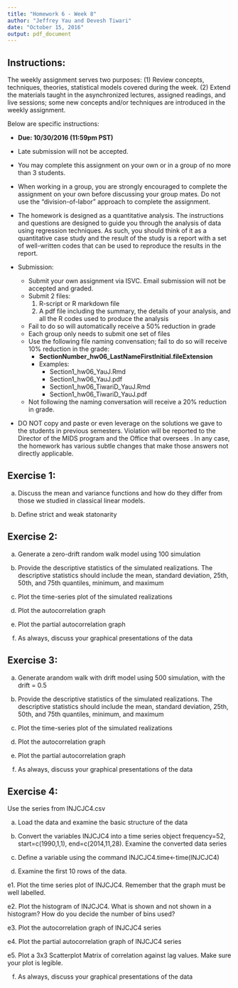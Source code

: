 ```yaml
---
title: "Homework 6 - Week 8"
author: "Jeffrey Yau and Devesh Tiwari"
date: "October 15, 2016"
output: pdf_document
---
```


## Instructions:
The weekly assignment serves two purposes: (1) Review concepts, techniques, theories, statistical models covered during the week. (2) Extend the materials taught in the asynchronized lectures, assigned readings, and live sessions; some new concepts and/or techniques are introduced in the weekly assignment.  

Below are specific instructions:

* $\textbf{Due: 10/30/2016 (11:59pm PST)}$

* Late submission will not be accepted.

* You may complete this assignment on your own or in a group of no more than $3$ students.

* When working in a group, you are strongly encouraged to complete the assignment on your own before discussing your group mates. Do not use the "division-of-labor" approach to complete the assignment.

* The homework is designed as a quantitative analysis. The instructions and questions are designed to guide you through the analysis of data using regression techniques. As such, you should think of it as a quantitative case study and the result of the study is a report with a set of well-written codes that can be used to reproduce the results in the report.

* Submission:
    * Submit your own assignment via ISVC. Email submission will not be accepted and graded.
    * Submit 2 files:
        1. R-script or R markdown file
        2. A pdf file including the summary, the details of your analysis, and all the R codes used to produce the analysis
    * Fail to do so will automatically receive a 50% reduction in grade
    * Each group only needs to submit one set of files
    * Use the following file naming convensation; fail to do so will receive 10% reduction in the grade:
        * $\textbf{SectionNumber\_hw06\_LastNameFirstInitial.fileExtension}$
        * Examples: 
            * Section1_hw06_YauJ.Rmd
            * Section1_hw06_YauJ.pdf
            * Section1_hw06_TiwariD_YauJ.Rmd
            * Section1_hw06_TiwariD_YauJ.pdf
    * Not following the naming conversation will receive a 20% reduction in grade.


* \color{red} DO NOT copy and paste or even leverage on the solutions we gave to the students in previous semesters. Violation will be reported to the Director of the MIDS program and the Office that oversees \href{https://teaching.berkeley.edu/academic-integrity}{UC Berkeley Academic Integrity}. In any case, the homework has various subtle changes that make those answers not directly applicable.



\newpage


## Exercise 1:

a. Discuss the mean and variance functions and how do they differ from those we studied in classical linear models.
    
b. Define strict and weak statonarity


## Exercise 2:

a. Generate a zero-drift random walk model using 100 simulation

b. Provide the descriptive statistics of the simulated realizations. The descriptive statistics should include the mean, standard deviation, 25th, 50th, and 75th quantiles, minimum, and maximum

c. Plot the time-series plot of the simulated realizations

d. Plot the autocorrelation graph

e. Plot the partial autocorrelation graph

f. As always, discuss your graphical presentations of the data


## Exercise 3:

a. Generate arandom walk with drift model using 500 simulation, with the drift = 0.5

b. Provide the descriptive statistics of the simulated realizations. The descriptive statistics should include the mean, standard deviation, 25th, 50th, and 75th quantiles, minimum, and maximum

c. Plot the time-series plot of the simulated realizations

d. Plot the autocorrelation graph

e. Plot the partial autocorrelation graph

f. As always, discuss your graphical presentations of the data

## Exercise 4:

Use the series from INJCJC4.csv

a. Load the data and examine the basic structure of the data

b.  Convert the variables INJCJC4 into a time series object
frequency=52, start=c(1990,1,1), end=c(2014,11,28). Examine the converted data series

c. Define a variable using the command INJCJC4.time<-time(INJCJC4)

d. Examine the first 10 rows of the data.

e1.  Plot the time series plot of INJCJC4. Remember that the graph must be well labelled.

e2. Plot the histogram of INJCJC4. What is shown and not shown
in a histogram? How do you decide the number of bins used?

e3. Plot the autocorrelation graph of INJCJC4 series

e4. Plot the partial autocorrelation graph of INJCJC4 series

e5. Plot a 3x3 Scatterplot Matrix of correlation against lag values. Make sure your plot is legible.

f. As always, discuss your graphical presentations of the data


